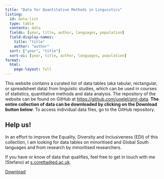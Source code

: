 ```yaml
---
title: "Data for Quantitative Methods in Linguistics"
listing:
  id: data-list
  type: table
  contents: data
  fields: [year, title, author, languages, population]
  field-display-names:
    title: "title"
    author: "author"
  sort: ["year", "title"]
  sort-ui: [year, title, author, languages, population]
format: 
  html:
    page-layout: full
---
```


This website contains a curated list of data tables (aka tabular, rectangular, or spreadsheet data) from linguistic studies, which can be used in courses of statistics, quantitative methods and data analysis. The repository of the website can be found on GitHub at <https://github.com/uoelel/qml-data>. **The entire collection of data can be downloaded by clicking on the Download button below**. To access individual data files, go to the GitHub repository.

::: callout-important
## Help us!

In an effort to improve the Equality, Diversity and Inclusiveness (EDI) of this collection, I am looking for data tables on minoritised and Global South languages and from research by minoritised researchers.

If you have or know of data that qualifies, feel free to get in touch with me (Stefano) at [s.coretta\@ed.ac.uk](mailto:s.coretta@ed.ac.uk){.email}.
:::

```{=html}
<a class="btn btn-primary" href="https://uoelel.github.io/qml-data/data.zip" role="button">Download</a>
<br>
<br>
```

::: {#data-list}
:::
